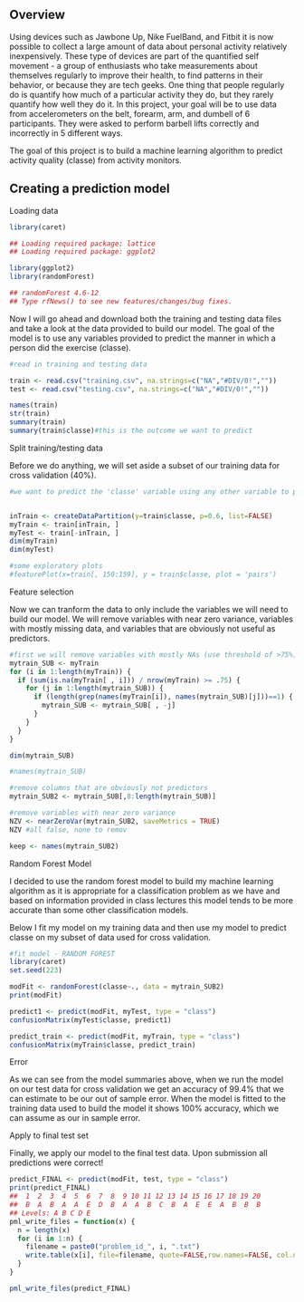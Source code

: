 ## Overview

Using devices such as Jawbone Up, Nike FuelBand, and Fitbit it is now possible 
to collect a large amount of data about personal activity relatively 
inexpensively. These type of devices are part of the quantified self movement
- a group of enthusiasts who take measurements about themselves regularly to 
improve their health, to find patterns in their behavior, or because they are 
tech geeks. One thing that people regularly do is quantify how much of a 
particular activity they do, but they rarely quantify how well they do it. 
In this project, your goal will be to use data from accelerometers on the belt, 
forearm, arm, and dumbell of 6 participants. They were asked to perform 
barbell lifts correctly and incorrectly in 5 different ways.

The goal of this project is to build a machine learning algorithm to predict 
activity quality (classe) from activity monitors.


## Creating a prediction model

Loading data

```{r}
library(caret)

## Loading required package: lattice
## Loading required package: ggplot2

library(ggplot2)
library(randomForest)

## randomForest 4.6-12
## Type rfNews() to see new features/changes/bug fixes.
```

Now I will go ahead and download both the training and testing data files and take a look at the data provided to build our model. The goal of the model is to use any variables provided to predict the manner in which a person did the exercise (classe).

```{r}
#read in training and testing data

train <- read.csv("training.csv", na.strings=c("NA","#DIV/0!",""))
test <- read.csv("testing.csv", na.strings=c("NA","#DIV/0!",""))

names(train)
str(train)
summary(train)
summary(train$classe)#this is the outcome we want to predict
```

Split training/testing data

Before we do anything, we will set aside a subset of our training data for cross validation (40%).



```{r}
#we want to predict the 'classe' variable using any other variable to predict with


inTrain <- createDataPartition(y=train$classe, p=0.6, list=FALSE)
myTrain <- train[inTrain, ]
myTest <- train[-inTrain, ]
dim(myTrain)
dim(myTest)

#some exploratory plots
#featurePlot(x=train[, 150:159], y = train$classe, plot = 'pairs')

```


Feature selection

Now we can tranform the data to only include the variables we will need to build our model. We will remove variables with near zero variance, variables with mostly missing data, and variables that are obviously not useful as predictors.

```{r}
#first we will remove variables with mostly NAs (use threshold of >75%)
mytrain_SUB <- myTrain
for (i in 1:length(myTrain)) {
  if (sum(is.na(myTrain[ , i])) / nrow(myTrain) >= .75) {
    for (j in 1:length(mytrain_SUB)) {
      if (length(grep(names(myTrain[i]), names(mytrain_SUB)[j]))==1) {
        mytrain_SUB <- mytrain_SUB[ , -j]
      }
    }
  }
}

dim(mytrain_SUB)

#names(mytrain_SUB)

#remove columns that are obviously not predictors
mytrain_SUB2 <- mytrain_SUB[,8:length(mytrain_SUB)]

#remove variables with near zero variance
NZV <- nearZeroVar(mytrain_SUB2, saveMetrics = TRUE)
NZV #all false, none to remov

keep <- names(mytrain_SUB2)

```

Random Forest Model

I decided to use the random forest model to build my machine learning algorithm as it is appropriate for a classification problem as we have and based on information provided in class lectures this model tends to be more accurate than some other classification models.

Below I fit my model on my training data and then use my model to predict classe on my subset of data used for cross validation.

```{r}
#fit model - RANDOM FOREST
library(caret)
set.seed(223)

modFit <- randomForest(classe~., data = mytrain_SUB2)
print(modFit)

predict1 <- predict(modFit, myTest, type = "class")
confusionMatrix(myTest$classe, predict1)

predict_train <- predict(modFit, myTrain, type = "class")
confusionMatrix(myTrain$classe, predict_train)
```

Error

As we can see from the model summaries above, when we run the model on our test data for cross validation we get an accuracy of 99.4% that we can estimate to be our out of sample error. When the model is fitted to the training data used to build the model it shows 100% accuracy, which we can assume as our in sample error.

Apply to final test set

Finally, we apply our model to the final test data. Upon submission all predictions were correct!

```{r}
predict_FINAL <- predict(modFit, test, type = "class")
print(predict_FINAL)
##  1  2  3  4  5  6  7  8  9 10 11 12 13 14 15 16 17 18 19 20 
##  B  A  B  A  A  E  D  B  A  A  B  C  B  A  E  E  A  B  B  B 
## Levels: A B C D E
pml_write_files = function(x) {
  n = length(x)
  for (i in 1:n) {
    filename = paste0("problem_id_", i, ".txt")
    write.table(x[i], file=filename, quote=FALSE,row.names=FALSE, col.names=FALSE)
  }
}

pml_write_files(predict_FINAL)
```